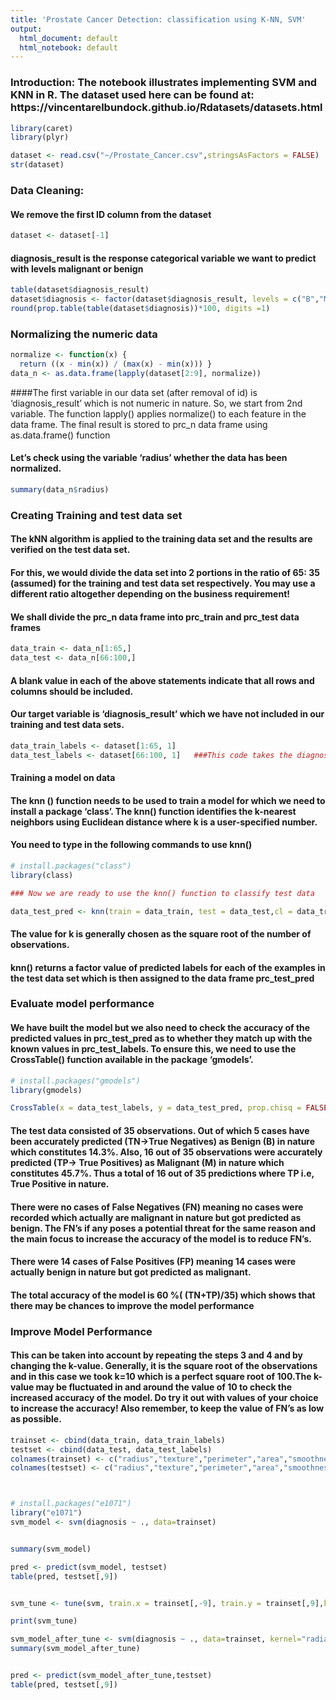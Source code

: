 ```yaml
---
title: 'Prostate Cancer Detection: classification using K-NN, SVM'
output:
  html_document: default
  html_notebook: default
---
```


### Introduction: The notebook illustrates implementing SVM and KNN in R. The dataset used here can be found at: https://vincentarelbundock.github.io/Rdatasets/datasets.html

```r

library(caret)
library(plyr)

dataset <- read.csv("~/Prostate_Cancer.csv",stringsAsFactors = FALSE)
str(dataset)
```

### Data Cleaning:
#### We remove the first ID column from the dataset

```r
dataset <- dataset[-1]
```

#### diagnosis_result is the response categorical variable we want to predict with levels malignant or benign

```r
table(dataset$diagnosis_result)
dataset$diagnosis <- factor(dataset$diagnosis_result, levels = c("B","M"), label = c("Benign","Malignant"))
round(prop.table(table(dataset$diagnosis))*100, digits =1)
```

### Normalizing the numeric data

```r
normalize <- function(x) {
  return ((x - min(x)) / (max(x) - min(x))) }
data_n <- as.data.frame(lapply(dataset[2:9], normalize))
```


####The first variable in our data set (after removal of id) is 'diagnosis_result' which is not numeric in nature. So, we start from 2nd variable. The function lapply() applies normalize() to each feature in the data frame. The final result is stored to prc_n data frame using as.data.frame() function

#### Let's check using the variable 'radius' whether the data has been normalized. 

```r
summary(data_n$radius)
```

### Creating Training and test data set
#### The kNN algorithm is applied to the training data set and the results are verified on the test data set.

#### For this, we would  divide the data set into 2 portions in the ratio of 65: 35 (assumed) for the training and test data set respectively. You may use a different ratio altogether depending on the business requirement!
 
####   We shall divide the prc_n data frame into prc_train and prc_test data frames

```r
data_train <- data_n[1:65,]
data_test <- data_n[66:100,]
```

#### A blank value in each of the above statements indicate that all rows and columns should be included.
#### Our target variable is 'diagnosis_result' which we have not included in our training and test data sets.

```r
data_train_labels <- dataset[1:65, 1]
data_test_labels <- dataset[66:100, 1]   ###This code takes the diagnosis factor in column 1 of the prc data frame and on turn creates prc_train_labels and prc_test_labels data frame.
```


#### Training a model on data

#### The knn () function needs to be used to train a model for which we need to install a package 'class'. The knn() function identifies the k-nearest neighbors using Euclidean distance where k is a user-specified number.

#### You need to type in the following commands to use knn()

```r
# install.packages("class")
library(class)

### Now we are ready to use the knn() function to classify test data

data_test_pred <- knn(train = data_train, test = data_test,cl = data_train_labels, k=7)
```


#### The value for k is generally chosen as the square root of the number of observations.

#### knn() returns a factor value of predicted labels for each of the examples in the test data set which is then assigned to the data frame prc_test_pred

### Evaluate model performance
 
#### We have built the model but we also need to check the accuracy of the predicted values in prc_test_pred as to whether they match up with the known values in prc_test_labels. To ensure this, we need to use the CrossTable() function available in the package 'gmodels'.

```r
# install.packages("gmodels")
library(gmodels)

CrossTable(x = data_test_labels, y = data_test_pred, prop.chisq = FALSE)
```


#### The test data consisted of 35 observations. Out of which 5 cases have been accurately predicted (TN->True Negatives) as Benign (B) in nature which constitutes 14.3%. Also, 16 out of 35 observations were accurately predicted (TP-> True Positives) as Malignant (M) in nature which constitutes 45.7%. Thus a total of 16 out of 35 predictions where TP i.e, True Positive in nature.

#### There were no cases of False Negatives (FN) meaning no cases were recorded which actually are malignant in nature but got predicted as benign. The FN's if any poses a potential threat for the same reason and the main focus to increase the accuracy of the model is to reduce FN's.

#### There were 14 cases of False Positives (FP) meaning 14 cases were actually benign in nature but got predicted as malignant.

#### The total accuracy of the model is 60 %( (TN+TP)/35) which shows that there may be chances to improve the model performance




### Improve Model Performance

#### This can be taken into account by repeating the steps 3 and 4 and by changing the k-value. Generally, it is the square root of the observations and in this case we took k=10 which is a perfect square root of 100.The k-value may be fluctuated in and around the value of 10 to check the increased accuracy of the model. Do try it out with values of your choice to increase the accuracy! Also remember, to keep the value of FN's as low as possible.
```r
trainset <- cbind(data_train, data_train_labels)
testset <- cbind(data_test, data_test_labels)
colnames(trainset) <- c("radius","texture","perimeter","area","smoothness","compactness","symmetry","fractal_dimension","diagnosis") 
colnames(testset) <- c("radius","texture","perimeter","area","smoothness","compactness","symmetry","fractal_dimension","diagnosis") 



# install.packages("e1071")
library("e1071")
svm_model <- svm(diagnosis ~ ., data=trainset)


summary(svm_model)

pred <- predict(svm_model, testset)
table(pred, testset[,9])


svm_tune <- tune(svm, train.x = trainset[,-9], train.y = trainset[,9],kernel="radial", ranges=list(cost=10^(-1:2), gamma=c(.5,1,2)))

print(svm_tune)

svm_model_after_tune <- svm(diagnosis ~ ., data=trainset, kernel="radial", cost=1, gamma=0.5)
summary(svm_model_after_tune)


pred <- predict(svm_model_after_tune,testset)
table(pred, testset[,9])

```
